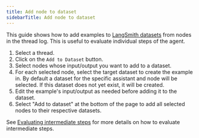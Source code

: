 ```yaml
---
title: Add node to dataset
sidebarTitle: Add node to dataset
---
```

This guide shows how to add examples to [LangSmith datasets](https://docs.smith.langchain.com/evaluation/how_to_guides#dataset-management) from nodes in the thread log. This is useful to evaluate individual steps of the agent.

1. Select a thread.
2. Click on the `Add to Dataset` button.
3. Select nodes whose input/output you want to add to a dataset.
4. For each selected node, select the target dataset to create the example in. By default a dataset for the specific assistant and node will be selected. If this dataset does not yet exist, it will be created.
5. Edit the example's input/output as needed before adding it to the dataset.
6. Select "Add to dataset" at the bottom of the page to add all selected nodes to their respective datasets.

See [Evaluating intermediate steps](https://docs.smith.langchain.com/langsmith/langgraph#evaluating-intermediate-steps) for more details on how to evaluate intermediate steps.

